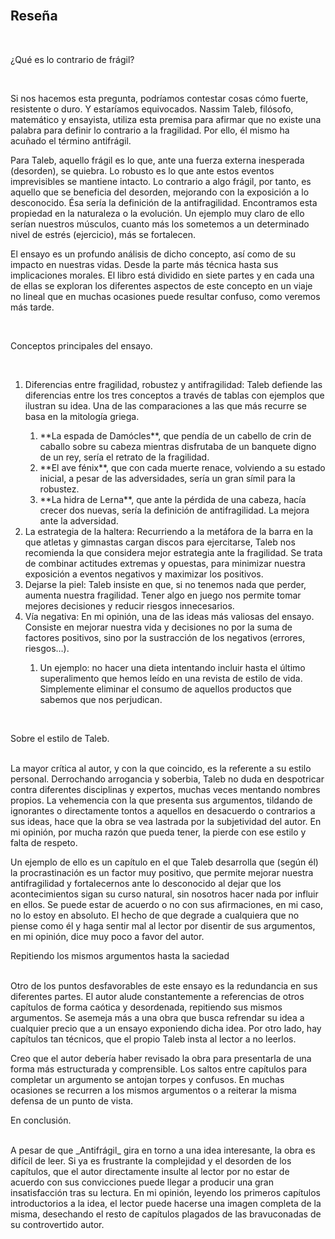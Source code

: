 ---
---
<br />
<h2 class="text-2xl font-bold text-green-500">Reseña</h2>

<br />
<p class="font-bold text-green-500">¿Qué es lo contrario de frágil?</p>
<br />

Si nos hacemos esta pregunta, podríamos contestar cosas cómo fuerte, resistente o duro. Y estaríamos equivocados. Nassim Taleb, filósofo, matemático y ensayista, utiliza esta premisa para afirmar que no existe una palabra para definir lo contrario a la fragilidad. Por ello, él mismo ha acuñado el término antifrágil.

Para Taleb, aquello frágil es lo que, ante una fuerza externa inesperada (desorden), se quiebra. Lo robusto es lo que ante estos eventos imprevisibles se mantiene intacto. Lo contrario a algo frágil, por tanto, es aquello que se beneficia del desorden, mejorando con la exposición a lo desconocido. Ésa sería la definición de la antifragilidad. Encontramos esta propiedad en la naturaleza o la evolución. Un ejemplo muy claro de ello serían nuestros músculos, cuanto más los sometemos a un determinado nivel de estrés (ejercicio), más se fortalecen.

El ensayo es un profundo análisis de dicho concepto, así como de su impacto en nuestras vidas. Desde la parte más técnica hasta sus implicaciones morales. El libro está dividido en siete partes y en cada una de ellas se exploran los diferentes aspectos de este concepto en un viaje no lineal que en muchas ocasiones puede resultar confuso, como veremos más tarde.

<br />
<p class="font-bold text-green-500">Conceptos principales del ensayo.</p>
<br />

<ol className="list-decimal pl-6">
    <li>Diferencias entre fragilidad, robustez y antifragilidad: Taleb defiende las diferencias entre los tres conceptos a través de tablas con ejemplos que ilustran su idea. Una de las comparaciones a las que más recurre se basa en la mitología griega.</li>
        <ol className="list-decimal pl-6">
            <li>**La espada de Damócles**, que pendía de un cabello de crin de caballo sobre su cabeza mientras disfrutaba de un banquete digno de un rey, sería el retrato de la fragilidad.</li>
            <li>**El ave fénix**, que con cada muerte renace, volviendo a su estado inicial, a pesar de las adversidades, sería un gran símil para la robustez.</li>
            <li>**La hidra de Lerna**, que ante la pérdida de una cabeza, hacía crecer dos nuevas, sería la definición de antifragilidad. La mejora ante la adversidad.</li>
        </ol>
    <li>La estrategia de la haltera: Recurriendo a la metáfora de la barra en la que atletas y gimnastas cargan discos para ejercitarse, Taleb nos recomienda la que considera mejor estrategia ante la fragilidad. Se trata de combinar actitudes extremas y opuestas, para minimizar nuestra exposición a eventos negativos y maximizar los positivos.</li>
    <li>Dejarse la piel: Taleb insiste en que, si no tenemos nada que perder, aumenta nuestra fragilidad. Tener algo en juego nos permite tomar mejores decisiones y reducir riesgos innecesarios.</li>
    <li>Vía negativa: En mi opinión, una de las ideas más valiosas del ensayo. Consiste en mejorar nuestra vida y decisiones no por la suma de factores positivos, sino por la sustracción de los negativos (errores, riesgos…).</li>
        <ol className="list-decimal pl-6">
            <li>Un ejemplo: no hacer una dieta intentando incluir hasta el último superalimento que hemos leído en una revista de estilo de vida. Simplemente eliminar el consumo de aquellos productos que sabemos que nos perjudican.</li>
        </ol>
</ol>

<br />
<p class="font-bold text-green-500">Sobre el estilo de Taleb.</p>
<br />
La mayor crítica al autor, y con la que coincido, es la referente a su estilo personal. Derrochando arrogancia y soberbia, Taleb no duda en despotricar contra diferentes disciplinas y expertos, muchas veces mentando nombres propios. La vehemencia con la que presenta sus argumentos, tildando de ignorantes o directamente tontos a aquellos en desacuerdo o contrarios a sus ideas, hace que la obra se vea lastrada por la subjetividad del autor. En mi opinión, por mucha razón que pueda tener, la pierde con ese estilo y falta de respeto.

Un ejemplo de ello es un capítulo en el que Taleb desarrolla que (según él) la procrastinación es un factor muy positivo, que permite mejorar nuestra antifragilidad y fortalecernos ante lo desconocido al dejar que los acontecimientos sigan su curso natural, sin nosotros hacer nada por influir en ellos. Se puede estar de acuerdo o no con sus afirmaciones, en mi caso, no lo estoy en absoluto. El hecho de que degrade a cualquiera que no piense como él y haga sentir mal al lector por disentir de sus argumentos, en mi opinión, dice muy poco a favor del autor.
<br />

<p class="text-xl font-bold text-green-500">Repitiendo los mismos argumentos hasta la saciedad</p>
<br />
Otro de los puntos desfavorables de este ensayo es la redundancia en sus diferentes partes. El autor alude constantemente a referencias de otros capítulos de forma caótica y desordenada, repitiendo sus mismos argumentos. Se asemeja más a una obra que busca refrendar su idea a cualquier precio que a un ensayo exponiendo dicha idea. Por otro lado, hay capítulos tan técnicos, que el propio Taleb insta al lector a no leerlos. 

Creo que el autor debería haber revisado la obra para presentarla de una forma más estructurada y comprensible. Los saltos entre capítulos para completar un argumento se antojan torpes y confusos. En muchas ocasiones se recurren a los mismos argumentos o a reiterar la misma defensa de un punto de vista.
<br />

<p class="font-bold text-green-500">En conclusión.</p>
<br />
A pesar de que _Antifrágil_ gira en torno a una idea interesante, la obra es difícil de leer. Si ya es frustrante la complejidad y el desorden de los capítulos, que el autor directamente insulte al lector por no estar de acuerdo con sus convicciones puede llegar a producir una gran insatisfacción tras su lectura. En mi opinión, leyendo los primeros capítulos introductorios a la idea, el lector puede hacerse una imagen completa de la misma, desechando el resto de capítulos plagados de las bravuconadas de su controvertido autor.
<br />

